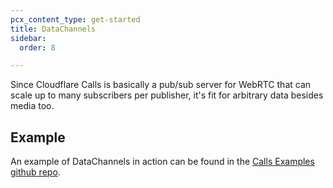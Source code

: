```yaml
---
pcx_content_type: get-started
title: DataChannels
sidebar:
  order: 8

---
```


Since Cloudflare Calls is basically a pub/sub server for WebRTC that can scale up to many subscribers per publisher, it's fit for arbitrary data besides media too.

## Example

An example of DataChannels in action can be found in the [Calls Examples github repo](https://github.com/cloudflare/calls-examples/tree/main/echo-datachannels).
